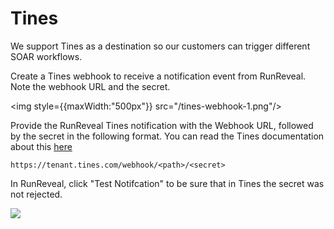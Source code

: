 # Tines
We support Tines as a destination so our customers can trigger
different SOAR workflows. 

Create a Tines webhook to receive a notification event from RunReveal. Note the webhook URL and the secret.

<img style={{maxWidth:"500px"}} src="/tines-webhook-1.png"/>

Provide the RunReveal Tines notification with the Webhook URL, followed by the secret in the following format. You can read the Tines documentation about this [here](https://www.tines.com/docs/actions/types/webhook#authentication)

```
https://tenant.tines.com/webhook/<path>/<secret>
```

In RunReveal, click "Test Notifcation" to be sure that in Tines the secret was not rejected.

<img src="/tines-notification-1.png"/>
